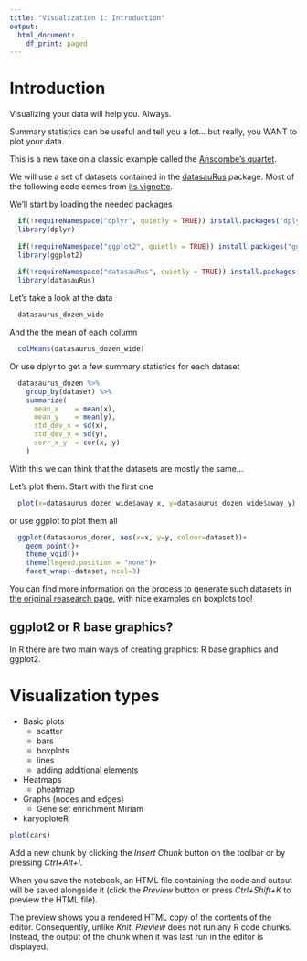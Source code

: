 ```yaml
---
title: "Visualization 1: Introduction"
output:
  html_document:
    df_print: paged
---
```


# Introduction

  Visualizing your data will help you. Always.
  
  Summary statistics can be useful and tell you a lot... but really, you
  WANT to plot your data.
  
  This is a new take on a classic example called the 
  [Anscombe's quartet](https://en.wikipedia.org/wiki/Anscombe%27s_quartet).
  
  We will use a set of datasets contained in the 
  [datasauRus](https://cran.r-project.org/web/packages/datasauRus/) package. 
  Most of the following code comes from 
  [its vignette](https://cran.r-project.org/web/packages/datasauRus/vignettes/Datasaurus.html).

  We'll start by loading the needed packages
  
```r
  if(!requireNamespace("dplyr", quietly = TRUE)) install.packages("dplyr")
  library(dplyr)
  
  if(!requireNamespace("ggplot2", quietly = TRUE)) install.packages("ggplot2")
  library(ggplot2)
  
  if(!requireNamespace("datasauRus", quietly = TRUE)) install.packages("datasauRus")
  library(datasauRus)

```

Let's take a look at the data

```r
  datasaurus_dozen_wide

```

And the the mean of each column
```r
  colMeans(datasaurus_dozen_wide)
```

Or use dplyr to get a few summary statistics for each dataset

```r
  datasaurus_dozen %>% 
    group_by(dataset) %>% 
    summarize(
      mean_x    = mean(x),
      mean_y    = mean(y),
      std_dev_x = sd(x),
      std_dev_y = sd(y),
      corr_x_y  = cor(x, y)
    )
```

With this we can think that the datasets are mostly the same...

Let's plot them. Start with the first one

```r
  plot(x=datasaurus_dozen_wide$away_x, y=datasaurus_dozen_wide$away_y)
```

or use ggplot to plot them all
```r
  ggplot(datasaurus_dozen, aes(x=x, y=y, colour=dataset))+
    geom_point()+
    theme_void()+
    theme(legend.position = "none")+
    facet_wrap(~dataset, ncol=3)

```


  You can find more information on the process to generate such datasets in 
  [the original reasearch page](https://www.autodeskresearch.com/publications/samestats),
  with nice examples on boxplots too!
  
  

## ggplot2 or R base graphics?

  In R  there are two main ways of creating graphics: R base graphics and ggplot2.
  
  


# Visualization types

- Basic plots
  - scatter
  - bars
  - boxplots
  - lines
  - adding additional elements
  
- Heatmaps
  - pheatmap 
  
  
- Graphs (nodes and edges)
  - Gene set enrichment Miriam
  
- karyoploteR







```r
plot(cars)
```

Add a new chunk by clicking the *Insert Chunk* button on the toolbar or by pressing *Ctrl+Alt+I*.

When you save the notebook, an HTML file containing the code and output will be saved alongside it (click the *Preview* button or press *Ctrl+Shift+K* to preview the HTML file).

The preview shows you a rendered HTML copy of the contents of the editor. Consequently, unlike *Knit*, *Preview* does not run any R code chunks. Instead, the output of the chunk when it was last run in the editor is displayed.
